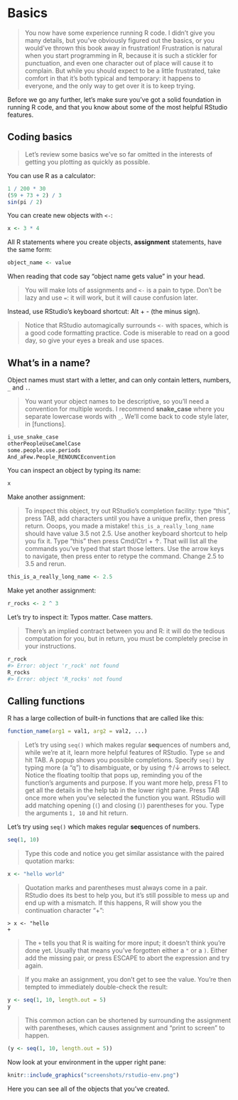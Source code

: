 # Basics

> You now have some experience running R code. I didn't give you many details, but you've obviously figured out the basics, or you would've thrown this book away in frustration! Frustration is natural when you start programming in R, because it is such a stickler for punctuation, and even one character out of place will cause it to complain. But while you should expect to be a little frustrated, take comfort in that it's both typical and temporary: it happens to everyone, and the only way to get over it is to keep trying.

Before we go any further, let's make sure you've got a solid foundation in running R code, and that you know about some of the most helpful RStudio features.

## Coding basics
> Let's review some basics we've so far omitted in the interests of getting you plotting as quickly as possible. 

You can use R as a calculator:

```r
1 / 200 * 30
(59 + 73 + 2) / 3
sin(pi / 2)
```

You can create new objects with `<-`:

```r
x <- 3 * 4
```

All R statements where you create objects, __assignment__ statements, have the same form:

```r
object_name <- value
```

When reading that code say "object name gets value" in your head.

> You will make lots of assignments and `<-` is a pain to type. Don't be lazy and use `=`: it will work, but it will cause confusion later. 

Instead, use RStudio's keyboard shortcut: Alt + - (the minus sign). 

> Notice that RStudio automagically surrounds `<-` with spaces, which is a good code formatting practice. Code is miserable to read on a good day, so give your eyes a break and use spaces.

## What's in a name?

Object names must start with a letter, and can only contain letters, numbers, `_` and `.`. 

> You want your object names to be descriptive, so you'll need a convention for multiple words. I recommend __snake_case__ where you separate lowercase words with `_`. We'll come back to code style later, in [functions].


```r
i_use_snake_case
otherPeopleUseCamelCase
some.people.use.periods
And_aFew.People_RENOUNCEconvention
```

You can inspect an object by typing its name:

```r
x
```

Make another assignment:

> To inspect this object, try out RStudio's completion facility: type "this", press TAB, add characters until you have a unique prefix, then press return. Ooops, you made a mistake! `this_is_a_really_long_name` should have value 3.5 not 2.5. Use another keyboard shortcut to help you fix it.  Type "this" then press Cmd/Ctrl + ↑. That will list all the commands you've typed that start those letters. Use the arrow keys to navigate, then press enter to retype the command. Change 2.5 to 3.5 and rerun.

```r
this_is_a_really_long_name <- 2.5
```

Make yet another assignment:

```r
r_rocks <- 2 ^ 3
```

Let's try to inspect it: Typos matter. Case matters.

> There's an implied contract between you and R: it will do the tedious computation for you, but in return, you must be completely precise in your instructions. 

```r
r_rock
#> Error: object 'r_rock' not found
R_rocks
#> Error: object 'R_rocks' not found
```


## Calling functions

R has a large collection of built-in functions that are called like this:

```r
function_name(arg1 = val1, arg2 = val2, ...)
```

> Let's try using `seq()` which makes regular **seq**uences of numbers and, while we're at it, learn more helpful features of RStudio. Type `se` and hit TAB. A popup shows you possible completions. Specify `seq()` by typing more (a "q") to disambiguate, or by using ↑/↓ arrows to select. Notice the floating tooltip that pops up, reminding you of the function's arguments and purpose. If you want more help, press F1 to get all the details in the help tab in the lower right pane. Press TAB once more when you've selected the function you want. RStudio will add matching opening (`(`) and closing (`)`) parentheses for you. Type the arguments `1, 10` and hit return.

Let's try using `seq()` which makes regular **seq**uences of numbers.

```r
seq(1, 10)
```

> Type this code and notice you get similar assistance with the paired quotation marks:

```r
x <- "hello world"
```

> Quotation marks and parentheses must always come in a pair. RStudio does its best to help you, but it's still possible to mess up and end up with a mismatch. If this happens, R will show you the continuation character "+":

```
> x <- "hello
+
```

> The `+` tells you that R is waiting for more input; it doesn't think you're done yet. Usually that means you've forgotten either a `"` or a `)`. Either add the missing pair, or press ESCAPE to abort the expression and try again.

> If you make an assignment, you don't get to see the value. You're then tempted to immediately double-check the result:

```r
y <- seq(1, 10, length.out = 5)
y
```

> This common action can be shortened by surrounding the assignment with parentheses, which causes assignment and "print to screen" to happen.

```r
(y <- seq(1, 10, length.out = 5))
```

Now look at your environment in the upper right pane:

```r
knitr::include_graphics("screenshots/rstudio-env.png")
```

Here you can see all of the objects that you've created.

